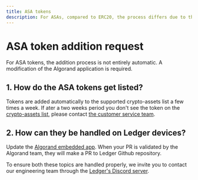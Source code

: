 ```yaml
---
title: ASA tokens
description: For ASAs, compared to ERC20, the process differs due to the fact that the tokens details are hardcoded within the Algorand embedded application instead of being streamed to the device. 
---
```



# ASA token addition request

For ASA tokens, the addition process is not entirely automatic. A modification of the Algorand application is required.

## 1. How do the ASA tokens get listed?

Tokens are added automatically to the supported crypto-assets list a few times a week. If ater a two weeks period you don't see the token on the [crypto-assets list](https://www.ledger.com/supported-crypto-assets), please contact [the customer service team](https://support.ledger.com/contact-us).

## 2. How can they be handled on Ledger devices?

Update the [Algorand embedded app](https://github.com/algorand/ledger-app-algorand/blob/main/app/src/algo_asa.c).
When your PR is validated by the Algorand team, they will make a PR to Ledger Github repository.

<Callout type="warning" emoji="⚠️">
	To ensure both these topics are handled properly, we invite you to contact our engineering team through the <a href='https://developers.ledger.com/discord/'>Ledger's Discord server</a>.
</Callout>
